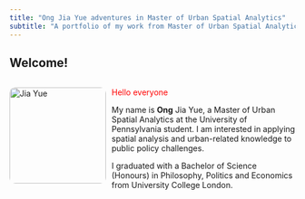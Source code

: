 ```yaml
---
title: "Ong Jia Yue adventures in Master of Urban Spatial Analytics"
subtitle: "A portfolio of my work from Master of Urban Spatial Analytics at the University of Pennsylvania"
---
```


## Welcome!
<div style="display: flex; gap: 10px; align-items: flex-start;">

<img src="images/Dolomites.jpg" alt="Jia Yue" style="width: 170px; border-radius: 10px;">

<div>
  <p><span style="color:red">Hello everyone</span></p>
  <p>My name is **Ong** Jia Yue, a Master of Urban Spatial Analytics at the University of Pennsylvania student. I am interested in applying spatial analysis and urban-related knowledge to public policy challenges.</p>
  <p>I graduated with a Bachelor of Science (Honours) in Philosophy, Politics and Economics from University College London.</p>
  
</div>

</div>
